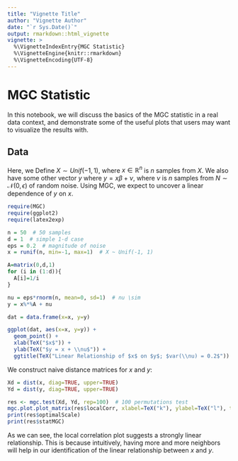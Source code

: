 ```yaml
---
title: "Vignette Title"
author: "Vignette Author"
date: "`r Sys.Date()`"
output: rmarkdown::html_vignette
vignette: >
  %\VignetteIndexEntry{MGC Statistic}
  %\VignetteEngine{knitr::rmarkdown}
  %\VignetteEncoding{UTF-8}
---
```


# MGC Statistic

In this notebook, we will discuss the basics of the MGC statistic in a real data context, and demonstrate some of the useful plots that users may want to visualize the results with.

## Data

Here, we Define $X \sim Unif(-1, 1)$, where $x \in \mathbb{R}^n$ is $n$ samples from $X$. We also have some other vector $y$ where $y = x\beta + \nu$, where $\nu$ is $n$ samples from $N \sim \mathcal{N}(0, \epsilon)$ of random noise. Using MGC, we expect to uncover a linear dependence of $y$ on $x$.

```r
require(MGC)
require(ggplot2)
require(latex2exp)

n = 50  # 50 samples
d = 1  # simple 1-d case
eps = 0.2  # magnitude of noise
x = runif(n, min=-1, max=1)  # X ~ Unif(-1, 1)

A=matrix(0,d,1)
for (i in (1:d)){
  A[i]=1/i
}

nu = eps*rnorm(n, mean=0, sd=1)  # nu \sim 
y = x%*%A + nu

dat = data.frame(x=x, y=y)

ggplot(dat, aes(x=x, y=y)) +
  geom_point() +
  xlab(TeX("$x$")) +
  ylab(TeX("$y = x + \\nu$")) +
  ggtitle(TeX("Linear Relationship of $x$ on $y$; $var(\\nu) = 0.2$"))
```

We construct naive distance matrices for $x$ and $y$:

```r
Xd = dist(x, diag=TRUE, upper=TRUE)
Yd = dist(y, diag=TRUE, upper=TRUE)

res <- mgc.test(Xd, Yd, rep=100)  # 100 permutations test
mgc.plot.plot_matrix(res$localCorr, xlabel=TeX("k"), ylabel=TeX("l"), title = TeX("Local $p$-values for Linear Dependence"), legend.name=TeX("p"))  # plot local p-values
print(res$optimalScale)
print(res$statMGC)
```

As we can see, the local correlation plot suggests a strongly linear relationship. This is because intuitively, having more and more neighbors will help in our identification of the linear relationship between $x$ and $y$. 
